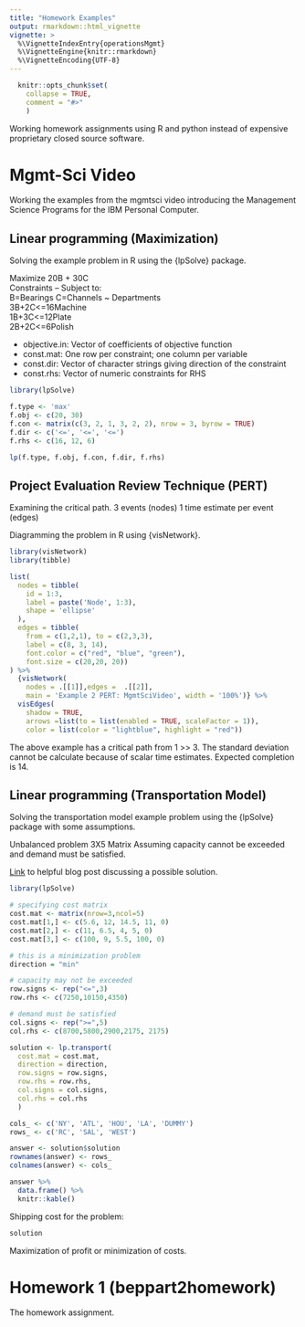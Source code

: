 ```yaml
---
title: "Homework Examples"
output: rmarkdown::html_vignette
vignette: >
  %\VignetteIndexEntry{operationsMgmt}
  %\VignetteEngine{knitr::rmarkdown}
  %\VignetteEncoding{UTF-8}
---
```

  
  
```r
  knitr::opts_chunk$set(
    collapse = TRUE,
    comment = "#>"
    )
```

Working homework assignments using R and python instead of expensive proprietary
closed source software. 

# Mgmt-Sci Video 

Working the examples from the mgmtsci video introducing the Management Science
Programs for the IBM Personal Computer. 

## Linear programming (Maximization) 

Solving the example problem in R using the {lpSolve} package.

Maximize 20B + 30C  
Constraints -- Subject to:   
B=Bearings C=Channels ~ Departments  
3B+2C<=16Machine  
1B+3C<=12Plate  
2B+2C<=6Polish  

- objective.in: Vector of coefficients of objective function  
- const.mat: One row per constraint; one column per variable  
- const.dir: Vector of character strings giving direction of the constraint  
- const.rhs: Vector of numeric constraints for RHS   

```r
library(lpSolve)

f.type <- 'max'
f.obj <- c(20, 30)
f.con <- matrix(c(3, 2, 1, 3, 2, 2), nrow = 3, byrow = TRUE)
f.dir <- c('<=', '<=', '<=')
f.rhs <- c(16, 12, 6)

lp(f.type, f.obj, f.con, f.dir, f.rhs)

```



## Project Evaluation Review Technique (PERT)

Examining the critical path. 
3 events (nodes)
1 time estimate per event (edges)

Diagramming the problem in R using {visNetwork}.

```r
library(visNetwork)
library(tibble)

list(
  nodes = tibble(
    id = 1:3, 
    label = paste('Node', 1:3), 
    shape = 'ellipse'
  ), 
  edges = tibble(
    from = c(1,2,1), to = c(2,3,3),
    label = c(8, 3, 14),
    font.color = c("red", "blue", "green"), 
    font.size = c(20,20, 20))
) %>% 
  {visNetwork(
    nodes = .[[1]],edges =  .[[2]], 
    main = 'Example 2 PERT: MgmtSciVideo', width = '100%')} %>% 
  visEdges(
    shadow = TRUE,
    arrows =list(to = list(enabled = TRUE, scaleFactor = 1)),
    color = list(color = "lightblue", highlight = "red"))

```


The above example has a critical path from 1 >> 3. 
The standard deviation cannot be calculate because of scalar time estimates.
Expected completion is 14. 

## Linear programming (Transportation Model) 

Solving the transportation model example problem using the {lpSolve} package with 
some assumptions. 

Unbalanced problem
3X5 Matrix 
Assuming capacity cannot be exceeded and demand must be satisfied. 

[Link](http://www.supplychaindataanalytics.com/solving-bronsons-transport-problem-with-lp-transport-in-r-using-lpsolve/) to helpful blog post discussing a possible solution.

```r

library(lpSolve)

# specifying cost matrix 
cost.mat <- matrix(nrow=3,ncol=5)
cost.mat[1,] <- c(5.6, 12, 14.5, 11, 0)
cost.mat[2,] <- c(11, 6.5, 4, 5, 0)
cost.mat[3,] <- c(100, 9, 5.5, 100, 0)

# this is a minimization problem
direction = "min"

# capacity may not be exceeded
row.signs <- rep("<=",3)
row.rhs <- c(7250,10150,4350)

# demand must be satisfied
col.signs <- rep(">=",5)
col.rhs <- c(8700,5800,2900,2175, 2175)

solution <- lp.transport(
  cost.mat = cost.mat,
  direction = direction,
  row.signs = row.signs,
  row.rhs = row.rhs,
  col.signs = col.signs,
  col.rhs = col.rhs
  )

cols_ <- c('NY', 'ATL', 'HOU', 'LA', 'DUMMY')
rows_ <- c('RC', 'SAL', 'WEST')

answer <- solution$solution 
rownames(answer) <- rows_
colnames(answer) <- cols_

answer %>% 
  data.frame() %>% 
  knitr::kable()
```

Shipping cost for the problem: 

```r
solution
```


Maximization of profit or minimization of costs. 


# Homework 1 (beppart2homework)

The homework assignment. 

